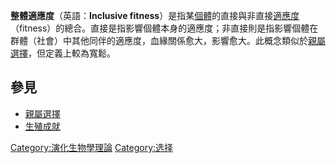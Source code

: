 '''整體適應度'''（英語：'''Inclusive fitness'''）是指某[[個體|個體]]的直接與非直接[[適應度|適應度]]（fitness）的總合。直接是指影響個體本身的適應度；非直接則是指影響個體在群體（社會）中其他同伴的適應度，血緣關係愈大，影響愈大。此概念類似於[[親屬選擇|親屬選擇]]，但定義上較為寬鬆。

==參見==
* [[親屬選擇|親屬選擇]]
* [[生殖成就|生殖成就]]

[[Category:演化生物學理論|Category:演化生物學理論]]
[[Category:选择|Category:选择]]
